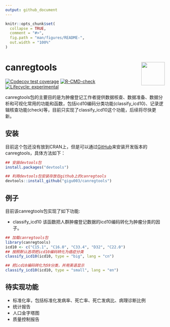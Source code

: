 ```yaml
---
output: github_document
---
```


<!-- README.md is generated from README.Rmd. Please edit that file -->

```r
knitr::opts_chunk$set(
  collapse = TRUE,
  comment = "#>",
  fig.path = "man/figures/README-",
  out.width = "100%"
)
```

# canregtools <img src="man/figures/logo.png" align="right" height="74" />

<!-- badges: start -->
[![Codecov test coverage](https://codecov.io/gh/gigu003/canregtools/branch/main/graph/badge.svg)](https://app.codecov.io/gh/gigu003/canregtools?branch=main)
[![R-CMD-check](https://github.com/gigu003/canregtools/actions/workflows/R-CMD-check.yaml/badge.svg)](https://github.com/gigu003/canregtools/actions/workflows/R-CMD-check.yaml)
[![Lifecycle: experimental](https://img.shields.io/badge/lifecycle-experimental-orange.svg)](https://lifecycle.r-lib.org/articles/stages.html#experimental)
<!-- badges: end -->

canregtools包的主要目的是为肿瘤登记工作者提供数据核查、数据准备、数据分析和可视化常用的功能和函数，包括icd10编码分类功能(classify_icd10)、记录逻辑核查功能(check)等，目前只实现了classify_icd10这个功能，后续将尽快更新。



## 安装

目前这个包还没有放到CRAN上，但是可以通过[GitHub](https://github.com/)来安装开发版本的canregtools，具体方法如下：

```r
## 安装devtools包
install.packages("devtools")

## 利用devtools包安装存放在github上的canregtools
devtools::install_github("gigu003/canregtools")
```

## 例子

目前该canregtools包实现了如下功能:

- classify_icd10  该函数把人群肿瘤登记数据的icd10编码转化为肿瘤分类的因子。

```r
## 加载canregtools包
library(canregtools)
icd10 <- c("C15.1", "C16.0", "C33.4", "D32", "C22.0")
## 按照默认选项把icd10编码转化为癌症分类
classify_icd10(icd10, type = "big", lang = "cn")

## 把icd10编码转化为59分类，并用英语显示
classify_icd10(icd10, type = "small", lang = "en")
```


## 待实现功能

- 标准化率，包括标准化发病率、死亡率、死亡发病比、病理诊断比例
- 统计报告
- 人口金字塔图
- 质量控制报告
